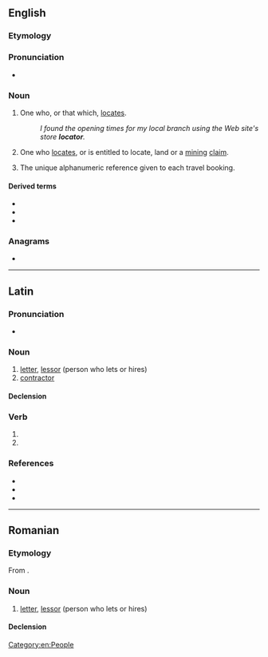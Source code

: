 ==English==
{{wikipedia|dab=locator}}

===Etymology===
{{affix|en|locate|-or}}

===Pronunciation===
* {{rhymes|en|eɪtə(ɹ)|s=3}}

===Noun===
{{en-noun}}

# One who, or that which, [[locate]]s.
#: ''I found the opening times for my local branch using the Web site's store '''locator'''.''
# {{lb|en|US}} One who [[locate]]s, or is entitled to locate, land or a [[mining]] [[claim]].
# {{lb|en|travel industry}} The unique alphanumeric reference given to each travel booking.

====Derived terms====
* {{l|en|locator map}}
* {{l|en|locator outer marker}}
* {{l|en|Uniform Resource Locator}}

===Anagrams===
* {{anagrams|en|a=acloort|carotol|cool art|crotalo}}

[[Category:en:People]]

----

==Latin==

===Pronunciation===
* {{la-IPA|locātor}}

===Noun===
{{la-noun|locātor<3>}}

# [[letter]], [[lessor]] (person who lets or hires)
# [[contractor]]

====Declension====
{{la-ndecl|locātor<3>}}

===Verb===
{{la-verb-form|locātor}}

# {{inflection of|la|locō||2|s|futr|pasv|impr}}
# {{inflection of|la|locō||3|s|futr|pasv|impr}}

===References===
* {{R:L&S}}
* {{R:Elementary Lewis}}
* {{R:Gaffiot}}

----

==Romanian==

===Etymology===
From {{bor|ro|la|locator}}.

===Noun===
{{ro-noun|m|locatori}}

# [[letter]], [[lessor]] (person who lets or hires)

====Declension====
{{ro-noun-m}}
